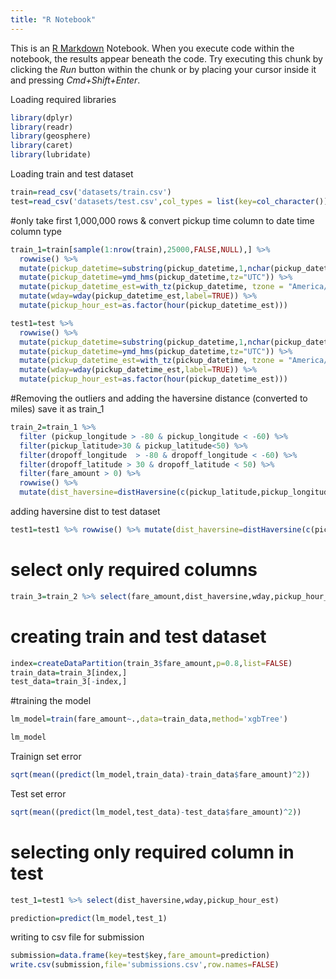 ```yaml
---
title: "R Notebook"
---
```

This is an [R Markdown](http://rmarkdown.rstudio.com) Notebook. When you execute code within the notebook, the results appear beneath the code. 
Try executing this chunk by clicking the *Run* button within the chunk or by placing your cursor inside it and pressing *Cmd+Shift+Enter*. 
 
 Loading required libraries
```r
library(dplyr)
library(readr)
library(geosphere)
library(caret)
library(lubridate)
```
Loading train and test dataset
```r
train=read_csv('datasets/train.csv')
test=read_csv('datasets/test.csv',col_types = list(key=col_character()))
```


#only take first 1,000,000 rows & convert pickup time column to date time column type
```r
train_1=train[sample(1:nrow(train),25000,FALSE,NULL),] %>% 
  rowwise() %>% 
  mutate(pickup_datetime=substring(pickup_datetime,1,nchar(pickup_datetime)-4)) %>% 
  mutate(pickup_datetime=ymd_hms(pickup_datetime,tz="UTC")) %>% 
  mutate(pickup_datetime_est=with_tz(pickup_datetime, tzone = "America/New_York"))  %>% 
  mutate(wday=wday(pickup_datetime_est,label=TRUE)) %>% 
  mutate(pickup_hour_est=as.factor(hour(pickup_datetime_est)))

test1=test %>%   
  rowwise() %>% 
  mutate(pickup_datetime=substring(pickup_datetime,1,nchar(pickup_datetime)-4)) %>% 
  mutate(pickup_datetime=ymd_hms(pickup_datetime,tz="UTC")) %>% 
  mutate(pickup_datetime_est=with_tz(pickup_datetime, tzone = "America/New_York"))  %>% 
  mutate(wday=wday(pickup_datetime_est,label=TRUE)) %>%
  mutate(pickup_hour_est=as.factor(hour(pickup_datetime_est)))
```


#Removing the outliers and adding the haversine distance (converted to miles) save it as train_1
```r
train_2=train_1 %>%
  filter (pickup_longitude > -80 & pickup_longitude < -60) %>%
  filter(pickup_latitude>30 & pickup_latitude<50) %>%
  filter(dropoff_longitude  > -80 & dropoff_longitude < -60) %>%
  filter(dropoff_latitude > 30 & dropoff_latitude < 50) %>%
  filter(fare_amount > 0) %>% 
  rowwise() %>%
  mutate(dist_haversine=distHaversine(c(pickup_latitude,pickup_longitude),c(dropoff_latitude,dropoff_longitude))*0.000621371)
```
adding haversine dist to test dataset
```r
test1=test1 %>% rowwise() %>% mutate(dist_haversine=distHaversine(c(pickup_latitude,pickup_longitude),c(dropoff_latitude,dropoff_longitude))*0.000621371)
```
# select only required columns
```r
train_3=train_2 %>% select(fare_amount,dist_haversine,wday,pickup_hour_est)
```
# creating train and test dataset
```r
index=createDataPartition(train_3$fare_amount,p=0.8,list=FALSE)
train_data=train_3[index,]
test_data=train_3[-index,]
```
#training the model
```r
lm_model=train(fare_amount~.,data=train_data,method='xgbTree')
```
```r
lm_model
```
Trainign set error
```r
sqrt(mean((predict(lm_model,train_data)-train_data$fare_amount)^2))
```
Test set error
```r
sqrt(mean((predict(lm_model,test_data)-test_data$fare_amount)^2))
```
# selecting only required column in test
```r
test_1=test1 %>% select(dist_haversine,wday,pickup_hour_est)
```
```r
prediction=predict(lm_model,test_1)
```
writing to csv file for submission
```r
submission=data.frame(key=test$key,fare_amount=prediction)
write.csv(submission,file='submissions.csv',row.names=FALSE)
```
